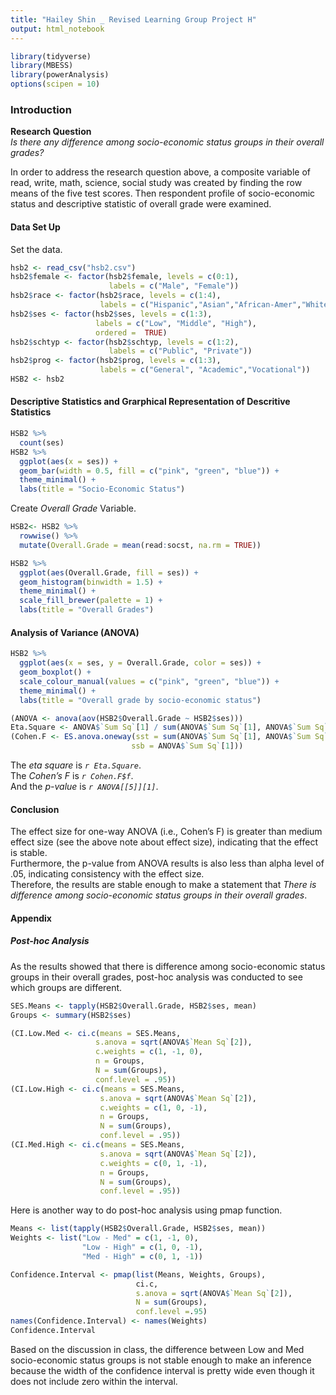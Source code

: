 ```yaml
---
title: "Hailey Shin _ Revised Learning Group Project H"
output: html_notebook
---
```


```r
library(tidyverse)
library(MBESS)
library(powerAnalysis)
options(scipen = 10)
```

### Introduction

**Research Question**  
*Is there any difference among socio-economic status groups in their overall grades?*   

In order to address the research question above, a composite variable of read, write, math, science, social study was created by finding the row means of the five test scores.
Then respondent profile of socio-economic status and descriptive statistic of overall grade were examined.

#### Data Set Up 
Set the data. 
```r
hsb2 <- read_csv("hsb2.csv")
hsb2$female <- factor(hsb2$female, levels = c(0:1), 
                      labels = c("Male", "Female"))
hsb2$race <- factor(hsb2$race, levels = c(1:4), 
                    labels = c("Hispanic","Asian","African-Amer","White"))
hsb2$ses <- factor(hsb2$ses, levels = c(1:3), 
                   labels = c("Low", "Middle", "High"),
                   ordered =  TRUE)
hsb2$schtyp <- factor(hsb2$schtyp, levels = c(1:2), 
                      labels = c("Public", "Private"))
hsb2$prog <- factor(hsb2$prog, levels = c(1:3), 
                    labels = c("General", "Academic","Vocational"))
HSB2 <- hsb2
```

#### Descriptive Statistics and Grarphical Representation of Descritive Statistics
```r
HSB2 %>%
  count(ses)
HSB2 %>%
  ggplot(aes(x = ses)) +
  geom_bar(width = 0.5, fill = c("pink", "green", "blue")) + 
  theme_minimal() +
  labs(title = "Socio-Economic Status")
```

Create *Overall Grade* Variable.
```r

HSB2<- HSB2 %>%
  rowwise() %>%
  mutate(Overall.Grade = mean(read:socst, na.rm = TRUE))
```

```r
HSB2 %>%
  ggplot(aes(Overall.Grade, fill = ses)) +
  geom_histogram(binwidth = 1.5) + 
  theme_minimal() + 
  scale_fill_brewer(palette = 1) +
  labs(title = "Overall Grades")
```

#### Analysis of Variance (ANOVA)

```r
HSB2 %>%
  ggplot(aes(x = ses, y = Overall.Grade, color = ses)) + 
  geom_boxplot() +
  scale_colour_manual(values = c("pink", "green", "blue")) + 
  theme_minimal() + 
  labs(title = "Overall grade by socio-economic status")
```

```r
(ANOVA <- anova(aov(HSB2$Overall.Grade ~ HSB2$ses)))
Eta.Square <- ANOVA$`Sum Sq`[1] / sum(ANOVA$`Sum Sq`[1], ANOVA$`Sum Sq`[2])
(Cohen.F <- ES.anova.oneway(sst = sum(ANOVA$`Sum Sq`[1], ANOVA$`Sum Sq`[2]),
                           ssb = ANOVA$`Sum Sq`[1]))
```

The *eta square* is *`r Eta.Square`*.  
The *Cohen's F* is *`r Cohen.F$f`*.  
And the *p-value* is *`r ANOVA[[5]][1]`*.  

#### Conclusion
The effect size for one-way ANOVA (i.e., Cohen's F) is greater than medium effect size (see the above note about effect size), indicating that the effect is stable.  
Furthermore, the p-value from ANOVA results is also less than alpha level of .05, indicating consistency with the effect size.  
Therefore, the results are stable enough to make a statement that *There is difference among socio-economic status groups in their overall grades*.


#### Appendix
##### Post-hoc Analysis
As the results showed that there is difference among socio-economic status groups in their overall grades, post-hoc analysis was conducted to see which groups are different.
```r
SES.Means <- tapply(HSB2$Overall.Grade, HSB2$ses, mean)
Groups <- summary(HSB2$ses)

(CI.Low.Med <- ci.c(means = SES.Means,
                   s.anova = sqrt(ANOVA$`Mean Sq`[2]),
                   c.weights = c(1, -1, 0), 
                   n = Groups, 
                   N = sum(Groups), 
                   conf.level = .95))
(CI.Low.High <- ci.c(means = SES.Means,
                    s.anova = sqrt(ANOVA$`Mean Sq`[2]),
                    c.weights = c(1, 0, -1), 
                    n = Groups, 
                    N = sum(Groups), 
                    conf.level = .95))
(CI.Med.High <- ci.c(means = SES.Means,
                    s.anova = sqrt(ANOVA$`Mean Sq`[2]),
                    c.weights = c(0, 1, -1), 
                    n = Groups, 
                    N = sum(Groups), 
                    conf.level = .95))


```

Here is another way to do post-hoc analysis using pmap function.

```r

Means <- list(tapply(HSB2$Overall.Grade, HSB2$ses, mean))
Weights <- list("Low - Med" = c(1, -1, 0),
                "Low - High" = c(1, 0, -1),
                "Med - High" = c(0, 1, -1))

Confidence.Interval <- pmap(list(Means, Weights, Groups), 
                            ci.c, 
                            s.anova = sqrt(ANOVA$`Mean Sq`[2]),
                            N = sum(Groups), 
                            conf.level =.95)
names(Confidence.Interval) <- names(Weights)
Confidence.Interval
```

Based on the discussion in class, the difference between Low and Med socio-economic status groups is not stable enough to make an inference because the width of the confidence interval is pretty wide even though it does not include zero within the interval.



